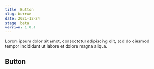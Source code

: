 ```yaml
---
title: Button
slug: button
date: 2021-12-24
stage: beta
version: 1.0.0
---
```


Lorem ipsum dolor sit amet, consectetur adipiscing elit, sed do eiusmod tempor incididunt ut labore et dolore magna aliqua.

## Button

```html

```
